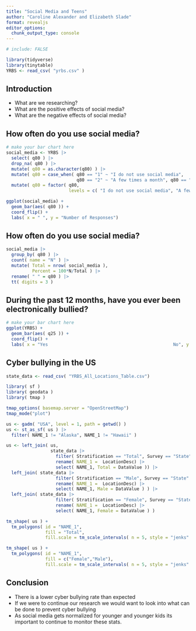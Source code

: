 ```yaml
---
title: "Social Media and Teens"
author: "Caroline Alexander and Elizabeth Slade"
format: revealjs
editor_options: 
  chunk_output_type: console
---
```


```r
# include: FALSE

library(tidyverse)
library(tinytable)
YRBS <- read_csv( "yrbs.csv" )
```

## Introduction

- What are we researching?
- What are the positive effects of social media?
- What are the negative effects of social media?

## How often do you use social media?

```r
# make your bar chart here
social_media <- YRBS |>
  select( q80 ) |>
  drop_na( q80 ) |> 
  mutate( q80 = as.character(q80) ) |> 
  mutate( q80 = case_when( q80 == "1" ~ "I do not use social media",
                           q80 == "2" ~ "A few times a month", q80 == "3" ~ "About once a week", q80 == "4" ~ "A few times a week", q80 == "5" ~ "About once a day", q80 == "6" ~ "Several times a day", q80 == "7" ~ "About once an hour", q80 == "8" ~ "More than once an hour" )) |>
  mutate( q80 = factor( q80, 
                        levels = c( "I do not use social media", "A few times a month", "About once a week", "A few times a week", "About once a day", "Several times a day", "About once an hour", "More than once an hour")))

ggplot(social_media) +
  geom_bar(aes( q80 )) +
  coord_flip() +
  labs( x = " ", y = "Number of Responses")

```

## How often do you use social media?

```r

social_media |>
  group_by( q80 ) |>
  count( name = "N" ) |>
  mutate( Total = nrow( social_media ), 
          Percent = 100*N/Total ) |>
  rename( " " = q80 ) |>
  tt( digits = 3 )

```


## During the past 12 months, have you ever been electronically bullied? 

```r
# make your bar chart here 
ggplot(YRBS) +
  geom_bar(aes( q25 )) +
  coord_flip() +
  labs( x = "Yes                                                No", y = "Number of Responses")
```

## Cyber bullying in the US

```r
state_data <- read_csv( "YRBS_All_Locations_Table.csv")
```

```r
library( sf )
library( geodata )
library( tmap )

tmap_options( basemap.server = "OpenStreetMap")
tmap_mode("plot")

us <- gadm( "USA", level = 1, path = getwd() )
us <- st_as_sf( us ) |>
  filter( NAME_1 != "Alaska", NAME_1 != "Hawaii" )

us <- left_join( us, 
                 state_data |>
                   filter( Stratification == "Total", Survey == "State" ) |>
                   rename( NAME_1 =  LocationDesc) |> 
                   select( NAME_1, Total = DataValue )) |>
  left_join( state_data |>
                   filter( Stratification == "Male", Survey == "State" ) |>
                   rename( NAME_1 =  LocationDesc) |> 
                   select( NAME_1, Male = DataValue ) ) |>
  left_join( state_data |>
                   filter( Stratification == "Female", Survey == "State" ) |>
                   rename( NAME_1 =  LocationDesc) |> 
                   select( NAME_1, Female = DataValue ) )

tm_shape( us ) +
  tm_polygons( id = "NAME_1", 
               fill = "Total", 
               fill.scale = tm_scale_intervals( n = 5, style = "jenks" ) )

tm_shape( us ) +
  tm_polygons( id = "NAME_1",
               fill = c("Female","Male"),
               fill.scale = tm_scale_intervals( n = 5, style = "jenks" ) )
```

## Conclusion 
- There is a lower cyber bullying rate than expected 
- If we were to continue our research we would want to look into what can be done to prevent cyber bullying
- As social media gets normalized for younger and younger kids its important to continue to monitor these stats. 



